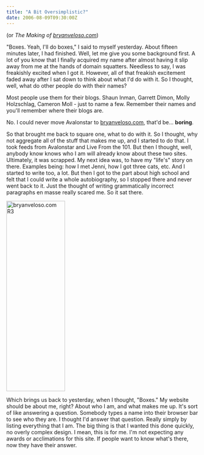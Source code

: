 ```yaml
---
title: "A Bit Oversimplistic?"
date: 2006-08-09T09:30:00Z
---
```


(or _The Making of [bryanveloso.com][1]_)

"Boxes. Yeah, I'll do boxes," I said to myself yesterday. About fifteen minutes later, I had finished. Well, let me give you some background first. A lot of you know that I finally acquired my name after almost having it slip away from me at the hands of domain squatters. Needless to say, I was freakishly excited when I got it. However, all of that freakish excitement faded away after I sat down to think about what I'd do with it. So I thought, well, what do other people do with their names?

Most people use them for their blogs. Shaun Inman, Garrett Dimon, Molly Holzschlag, Cameron Moll - just to name a few. Remember their names and you'll remember where their blogs are.

No. I could never move Avalonstar to [bryanveloso.com][1], that'd be... **boring**.

So that brought me back to square one, what to do with it. So I thought, why not aggregate all of the stuff that makes me up, and I started to do that. I took feeds from Avalonstar and Live From the 101. But then I thought, well, anybody know knows who I am will already know about these two sites. Ultimately, it was scrapped. My next idea was, to have my "life's" story on there. Examples being: how I met Jenni, how I got three cats, etc. And I started to write too, a lot. But then I got to the part about high school and felt that I could write a whole autobiography, so I stopped there and never went back to it. Just the thought of writing grammatically incorrect paragraphs en masse really scared me. So it sat there.

[<img src="http://static.flickr.com/63/211312712_2de5743cb6.jpg" width="154" height="500" alt="bryanveloso.com R3" />][2]

Which brings us back to yesterday, when I thought, "Boxes." My website should be about me, right? About who I am, and what makes me up. It's sort of like answering a question. Somebody types a name into their browser bar to see who they are. I thought I'd answer that question. Really simply by listing everything that I am. The big thing is that I wanted this done quickly, no overly complex design. I mean, this is for me. I'm not expecting any awards or acclimations for this site. If people want to know what's there, now they have their answer.

[1]: http://bryanveloso.com
[2]: http://www.flickr.com/photos/avalonstar/211312712/
